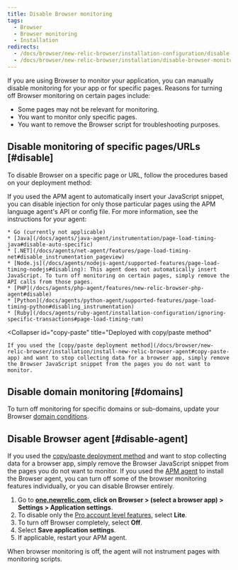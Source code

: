 ```yaml
---
title: Disable Browser monitoring
tags:
  - Browser
  - Browser monitoring
  - Installation
redirects:
  - /docs/browser/new-relic-browser/installation-configuration/disable-browser-monitoring-specific-pages
  - /docs/browser/new-relic-browser/installation/disable-browser-monitoring-specific-pages
---
```


If you are using Browser to monitor your application, you can manually disable monitoring for your app or for specific pages. Reasons for turning off Browser monitoring on certain pages include:

* Some pages may not be relevant for monitoring.
* You want to monitor only specific pages.
* You want to remove the Browser script for troubleshooting purposes.

## Disable monitoring of specific pages/URLs [#disable]

To disable Browser on a specific page or URL, follow the procedures based on your deployment method:

<CollapserGroup>
  <Collapser
    id="agent"
    title="Deployed with selected APM agent"
  >
    If you used the APM agent to automatically insert your JavaScript snippet, you can disable injection for only those particular pages using the APM language agent's API or config file. For more information, see the instructions for your agent:

    * Go (currently not applicable)
    * [Java](/docs/agents/java-agent/instrumentation/page-load-timing-java#disable-auto-specific)
    * [.NET](/docs/agents/net-agent/features/page-load-timing-net#disable_instrumentation_pageview)
    * [Node.js](/docs/agents/nodejs-agent/supported-features/page-load-timing-nodejs#disabling): This agent does not automatically insert JavaScript. To turn off monitoring on certain pages, simply remove the API calls from those pages.
    * [PHP](/docs/agents/php-agent/features/new-relic-browser-php-agent#disable)
    * [Python](/docs/agents/python-agent/supported-features/page-load-timing-python#disabling_instrumentation)
    * [Ruby](/docs/agents/ruby-agent/installation-configuration/ignoring-specific-transactions#page-load-timing-rum)
  </Collapser>

  <Collapser
    id="copy-paste"
    title="Deployed with copy/paste method"
  >
    If you used the [copy/paste deployment method](/docs/browser/new-relic-browser/installation/install-new-relic-browser-agent#copy-paste-app) and want to stop collecting data for a browser app, simply remove the Browser JavaScript snippet from the pages you do not want to monitor.
  </Collapser>
</CollapserGroup>

## Disable domain monitoring [#domains]

To turn off monitoring for specific domains or sub-domains, update your Browser [domain conditions](/docs/browser/new-relic-browser/configuration/monitor-or-block-specific-domains-subdomains).

## Disable Browser agent [#disable-agent]

If you used the [copy/paste deployment method](/docs/browser/new-relic-browser/installation/install-new-relic-browser-agent#copy-paste-app) and want to stop collecting data for a browser app, simply remove the Browser JavaScript snippet from the pages you do not want to monitor. If you used the [APM agent](/docs/browser/new-relic-browser/installation/install-new-relic-browser-agent#select-apm-app) to install the Browser agent, you can turn off some of the browser monitoring features individually, or you can disable Browser entirely.

1. Go to **[one.newrelic.com](https://one.newrelic.com), click on Browser > (select a browser app) > Settings > Application settings**.
2. To disable only the [Pro account level features](/docs/browser/new-relic-browser/getting-started/new-relic-browser), select **Lite**.
3. To turn off Browser completely, select **Off**.
4. Select **Save application settings**.
5. If applicable, restart your APM agent.

When browser monitoring is off, the agent will not instrument pages with monitoring scripts.
